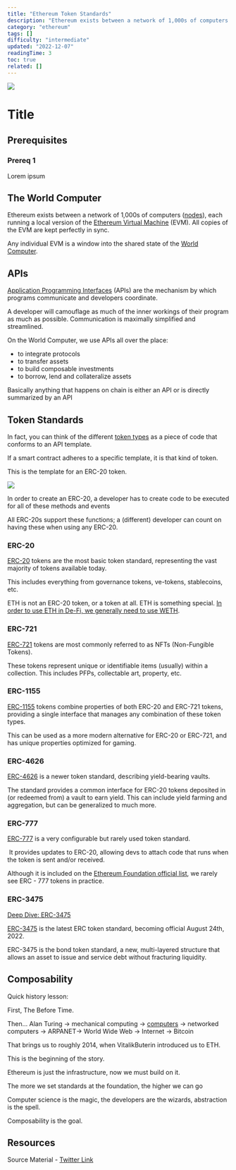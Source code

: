 ```yaml
---
title: "Ethereum Token Standards"
description: "Ethereum exists between a network of 1,000s of computers (nodes), each running a local version of the Ethereum Virtual Machine (EVM)."
category: "ethereum"
tags: []
difficulty: "intermediate"
updated: "2022-12-07"
readingTime: 3
toc: true
related: []
---
```


![](/images/token-standards-1.jpeg)

# Title

## Prerequisites

### Prereq 1

Lorem ipsum

## The World Computer

Ethereum exists between a network of 1,000s of computers ([nodes](https://inevitableeth.com/home/ethereum/node)), each running a local version of the [Ethereum Virtual Machine](https://inevitableeth.com/home/ethereum/evm) (EVM). All copies of the EVM are kept perfectly in sync. 

Any individual EVM is a window into the shared state of the [World Computer](https://inevitableeth.com/home/ethereum/world-computer).

## APIs

[Application Programming Interfaces](/concepts/api) (APIs) are the mechanism by which programs communicate and developers coordinate.

A developer will camouflage as much of the inner workings of their program as much as possible. Communication is maximally simplified and streamlined.

On the World Computer, we use APIs all over the place:

*   to integrate protocols
*   to transfer assets
*   to build composable investments
*   to borrow, lend and collateralize assets

Basically anything that happens on chain is either an API or is directly summarized by an API

## Token Standards

In fact, you can think of the different [token types](https://ethereum.org/en/developers/docs/standards/tokens/) as a piece of code that conforms to an API template. 

If a smart contract adheres to a specific template, it is that kind of token.

This is the template for an ERC-20 token. 

![](/images/token-standards-2.jpeg)

In order to create an ERC-20, a developer has to create code to be executed for all of these methods and events 

All ERC-20s support these functions; a (different) developer can count on having these when using any ERC-20.

### ERC-20

[ERC-20](https://eips.ethereum.org/EIPS/eip-20) tokens are the most basic token standard, representing the vast majority of tokens available today. 

This includes everything from governance tokens, ve-tokens, stablecoins, etc. 

ETH is not an ERC-20 token, or a token at all. ETH is something special. [In order to use ETH in De-Fi, we generally need to use WETH](https://academy.binance.com/en/articles/what-is-wrapped-ether-weth-and-how-to-wrap-it).

### ERC-721

[ERC-721](https://eips.ethereum.org/EIPS/eip-3386) tokens are most commonly referred to as NFTs (Non-Fungible Tokens). 

These tokens represent unique or identifiable items (usually) within a collection. This includes PFPs, collectable art, property, etc.

### ERC-1155

[ERC-1155](https://eips.ethereum.org/EIPS/eip-3386) tokens combine properties of both ERC-20 and ERC-721 tokens, providing a single interface that manages any combination of these token types. 

This can be used as a more modern alternative for ERC-20 or ERC-721, and has unique properties optimized for gaming.

### ERC-4626

[ERC-4626](https://eips.ethereum.org/EIPS/eip-4626) is a newer token standard, describing yield-bearing vaults. 

The standard provides a common interface for ERC-20 tokens deposited in (or redeemed from) a vault to earn yield. This can include yield farming and aggregation, but can be generalized to much more.

### ERC-777

[ERC-777](https://eips.ethereum.org/EIPS/eip-777) is a very configurable but rarely used token standard.

 It provides updates to ERC-20, allowing devs to attach code that runs when the token is sent and/or received.

Although it is included on the [Ethereum Foundation official list](https://ethereum.org/en/developers/docs/standards/tokens/), we rarely see ERC - 777 tokens in practice.

### ERC-3475

[Deep Dive: ERC-3475](/ethereum/erc-3475)

[ERC-3475](https://eips.ethereum.org/EIPS/eip-3475) is the latest ERC token standard, becoming official August 24th, 2022.

ERC-3475 is the bond token standard, a new, multi-layered structure that allows an asset to issue and service debt without fracturing liquidity.

## Composability

Quick history lesson:

First, The Before Time. 

Then... Alan Turing → mechanical computing → [computers](/background/computer) → networked computers → ARPANET→ World Wide Web → Internet → Bitcoin 

That brings us to roughly 2014, when VitalikButerin introduced us to ETH.

This is the beginning of the story. 

Ethereum is just the infrastructure, now we must build on it. 

The more we set standards at the foundation, the higher we can go

Computer science is the magic, the developers are the wizards, abstraction is the spell. 

Composability is the goal.

## Resources

Source Material - [Twitter Link](https://twitter.com/logarithmicrex/status/1553982842232717313)

